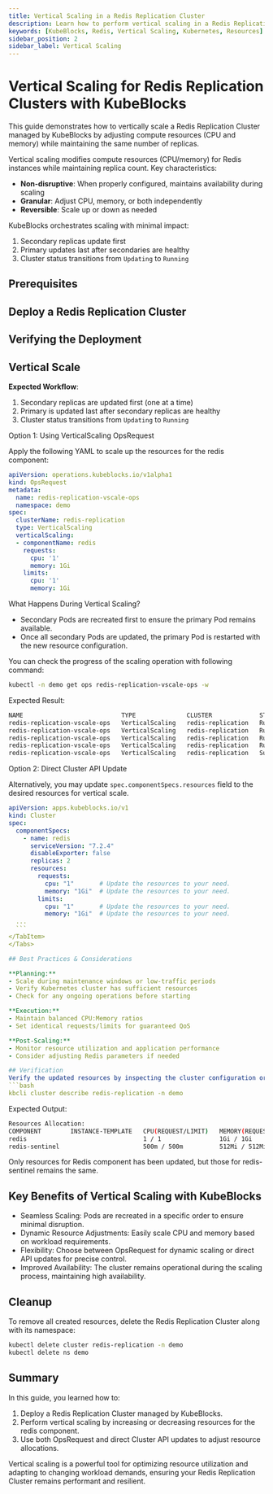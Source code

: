 ```yaml
---
title: Vertical Scaling in a Redis Replication Cluster
description: Learn how to perform vertical scaling in a Redis Replication Cluster managed by KubeBlocks to optimize resource utilization and improve performance.
keywords: [KubeBlocks, Redis, Vertical Scaling, Kubernetes, Resources]
sidebar_position: 2
sidebar_label: Vertical Scaling
---
```





# Vertical Scaling for Redis Replication Clusters with KubeBlocks

This guide demonstrates how to vertically scale a Redis Replication Cluster managed by KubeBlocks by adjusting compute resources (CPU and memory) while maintaining the same number of replicas.

Vertical scaling modifies compute resources (CPU/memory) for Redis instances while maintaining replica count. Key characteristics:

- **Non-disruptive**: When properly configured, maintains availability during scaling
- **Granular**: Adjust CPU, memory, or both independently
- **Reversible**: Scale up or down as needed

KubeBlocks orchestrates scaling with minimal impact:
1. Secondary replicas update first
2. Primary updates last after secondaries are healthy
3. Cluster status transitions from `Updating` to `Running`

## Prerequisites


<Prerequisites />

## Deploy a Redis Replication Cluster


<CreateCluster />

## Verifying the Deployment


<VerifyCluster />

## Vertical Scale

**Expected Workflow**:

1. Secondary replicas are updated first (one at a time)
1. Primary is updated last after secondary replicas are healthy
1. Cluster status transitions from `Updating` to `Running`

<Tabs>
  <TabItem value="opsRequest" label="OpsRequest API" default>
  Option 1: Using VerticalScaling OpsRequest

  Apply the following YAML to scale up the resources for the redis component:

  ```yaml
  apiVersion: operations.kubeblocks.io/v1alpha1
  kind: OpsRequest
  metadata:
    name: redis-replication-vscale-ops
    namespace: demo
  spec:
    clusterName: redis-replication
    type: VerticalScaling
    verticalScaling:
    - componentName: redis
      requests:
        cpu: '1'
        memory: 1Gi
      limits:
        cpu: '1'
        memory: 1Gi
  ```
  What Happens During Vertical Scaling?
  - Secondary Pods are recreated first to ensure the primary Pod remains available.
  - Once all secondary Pods are updated, the primary Pod is restarted with the new resource configuration.


  You can check the progress of the scaling operation with following command:

  ```bash
  kubectl -n demo get ops redis-replication-vscale-ops -w
  ```

  Expected Result:
  ```bash
  NAME                           TYPE              CLUSTER             STATUS    PROGRESS   AGE
  redis-replication-vscale-ops   VerticalScaling   redis-replication   Running   0/2        11s
  redis-replication-vscale-ops   VerticalScaling   redis-replication   Running   1/2        36s
  redis-replication-vscale-ops   VerticalScaling   redis-replication   Running   2/2        52s
  redis-replication-vscale-ops   VerticalScaling   redis-replication   Running   2/2        52s
  redis-replication-vscale-ops   VerticalScaling   redis-replication   Succeed   2/2        52s
  ```
  </TabItem>

  <TabItem value="ClusterAPI" label="Cluster API">

  Option 2: Direct Cluster API Update

  Alternatively, you may update `spec.componentSpecs.resources` field to the desired resources for vertical scale.

  ```yaml
  apiVersion: apps.kubeblocks.io/v1
  kind: Cluster
  spec:
    componentSpecs:
      - name: redis
        serviceVersion: "7.2.4"
        disableExporter: false
        replicas: 2
        resources:
          requests:
            cpu: "1"       # Update the resources to your need.
            memory: "1Gi"  # Update the resources to your need.
          limits:
            cpu: "1"       # Update the resources to your need.
            memory: "1Gi"  # Update the resources to your need.
    ...
    ```
  </TabItem>
</Tabs>

## Best Practices & Considerations

**Planning:**
- Scale during maintenance windows or low-traffic periods
- Verify Kubernetes cluster has sufficient resources
- Check for any ongoing operations before starting

**Execution:**
- Maintain balanced CPU:Memory ratios
- Set identical requests/limits for guaranteed QoS

**Post-Scaling:**
- Monitor resource utilization and application performance
- Consider adjusting Redis parameters if needed

## Verification
Verify the updated resources by inspecting the cluster configuration or Pod details:
```bash
kbcli cluster describe redis-replication -n demo
```

Expected Output:
```bash
Resources Allocation:
COMPONENT        INSTANCE-TEMPLATE   CPU(REQUEST/LIMIT)   MEMORY(REQUEST/LIMIT)   STORAGE-SIZE   STORAGE-CLASS
redis                                1 / 1                1Gi / 1Gi               data:20Gi      <none>
redis-sentinel                       500m / 500m          512Mi / 512Mi           data:20Gi      <none>
```

Only resources for Redis component has been updated, but those for redis-sentinel remains the same.

## Key Benefits of Vertical Scaling with KubeBlocks
- Seamless Scaling: Pods are recreated in a specific order to ensure minimal disruption.
- Dynamic Resource Adjustments: Easily scale CPU and memory based on workload requirements.
- Flexibility: Choose between OpsRequest for dynamic scaling or direct API updates for precise control.
- Improved Availability: The cluster remains operational during the scaling process, maintaining high availability.

## Cleanup
To remove all created resources, delete the Redis Replication Cluster along with its namespace:
```bash
kubectl delete cluster redis-replication -n demo
kubectl delete ns demo
```

## Summary
In this guide, you learned how to:
1. Deploy a Redis Replication Cluster managed by KubeBlocks.
2. Perform vertical scaling by increasing or decreasing resources for the redis component.
3. Use both OpsRequest and direct Cluster API updates to adjust resource allocations.

Vertical scaling is a powerful tool for optimizing resource utilization and adapting to changing workload demands, ensuring your Redis Replication Cluster remains performant and resilient.